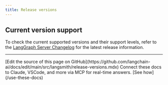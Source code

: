 ```yaml
---
title: Release versions
---
```



<ReleaseVersionPolicy product="LangSmith"/>

## Current version support

To check the current supported versions and their support levels, refer to the [LangGraph Server Changelog](/langsmith/langgraph-server-changelog) for the latest release information.

---

<Callout icon="pen-to-square" iconType="regular">
    [Edit the source of this page on GitHub](https://github.com/langchain-ai/docs/edit/main/src/langsmith/release-versions.mdx)
</Callout>
<Tip icon="terminal" iconType="regular">
    Connect these docs to Claude, VSCode, and more via MCP for    real-time answers. [See how](/use-these-docs)
</Tip>
